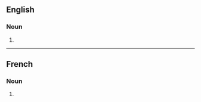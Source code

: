 ==English==

===Noun===
{{head|en|noun form}}

# {{plural of|en|imitation}}

----

==French==

===Noun===
{{head|fr|noun form|g=f}}

# {{plural of|fr|imitation}}